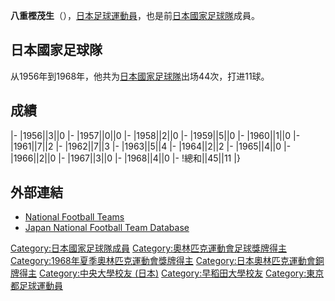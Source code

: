{{Infobox football biography
|name=八重樫茂生
|image=
|fullname=八重樫茂生
|birth_date={{Birth date|1933|3|24}}
|cityofbirth=[[岩手縣|岩手縣]]
|countryofbirth=[[日本|日本]]
|dateofdeath={{Death date and age|2011|5|2|1933|3|24}}
|height=1.74 m
|position=[[中场|中场]]
|currentclub=
|years=1958-1969
|clubs=[[JEF聯市原·千葉|古河電工]]
|caps(goals)=
|nationalyears=1956-1968
|nationalteam=[[日本國家足球隊|日本]]
|nationalcaps(goals)=45 (11)
}}
'''八重樫茂生'''（{{Bd|1933年|3月24日|2011年|5月2日}}），[[日本|日本]][[足球|足球]][[運動員|運動員]]，也是前[[日本國家足球隊|日本國家足球隊]]成員。

==日本國家足球隊==
从1956年到1968年，他共为[[日本國家足球隊|日本國家足球隊]]出场44次，打进11球。

==成績==
{{Football player national team statistics|JPN}}
|-
|1956||3||0
|-
|1957||0||0
|-
|1958||2||0
|-
|1959||5||0
|-
|1960||1||0
|-
|1961||7||2
|-
|1962||7||3
|-
|1963||5||4
|-
|1964||2||2
|-
|1965||4||0
|-
|1966||2||0
|-
|1967||3||0
|-
|1968||4||0
|-
!總和||45||11
|}

==外部連結==
{{Reflist}}
*[http://www.national-football-teams.com/v2/player.php?id=21222 National Football Teams]
*[https://web.archive.org/web/20160319082111/http://www.japannationalfootballteam.com/en/players/yaegashi_shigeo.html Japan National Football Team Database]

{{1956年奥运会男子足球日本参赛名单}}
{{1964年奥运会男子足球日本参赛名单}}
{{1968年奥运会男子足球日本参赛名单}}
{{Japan-sport-bio-stub}}
{{Soccer-player-stub}}
{{DEFAULTSORT:Yaegashi, Shigeo}}
[[Category:日本國家足球隊成員|Category:日本國家足球隊成員]]
[[Category:奧林匹克運動會足球獎牌得主|Category:奧林匹克運動會足球獎牌得主]]
[[Category:1968年夏季奧林匹克運動會獎牌得主|Category:1968年夏季奧林匹克運動會獎牌得主]]
[[Category:日本奧林匹克運動會銅牌得主|Category:日本奧林匹克運動會銅牌得主]]
[[Category:中央大學校友_(日本)|Category:中央大學校友 (日本)]]
[[Category:早稻田大學校友|Category:早稻田大學校友]]
[[Category:東京都足球運動員|Category:東京都足球運動員]]